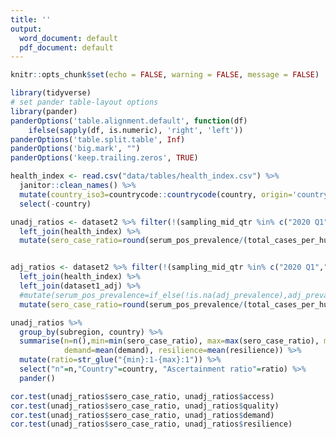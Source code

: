 ```yaml
---
title: ''
output:
  word_document: default
  pdf_document: default
---
```


```r
knitr::opts_chunk$set(echo = FALSE, warning = FALSE, message = FALSE)
```

```r
library(tidyverse)
# set pander table-layout options
library(pander)
panderOptions('table.alignment.default', function(df)
    ifelse(sapply(df, is.numeric), 'right', 'left'))
panderOptions('table.split.table', Inf)
panderOptions('big.mark', "")
panderOptions('keep.trailing.zeros', TRUE)
```

```r
health_index <- read.csv("data/tables/health_index.csv") %>%
  janitor::clean_names() %>%
  mutate(country_iso3=countrycode::countrycode(country, origin='country.name',destination='iso3c')) %>%
  select(-country)

unadj_ratios <- dataset2 %>% filter(!(sampling_mid_qtr %in% c("2020 Q1","2020 Q2","2020 Q3"))) %>%
  left_join(health_index) %>%
  mutate(sero_case_ratio=round(serum_pos_prevalence/(total_cases_per_hundred9/100), 0))


adj_ratios <- dataset2 %>% filter(!(sampling_mid_qtr %in% c("2020 Q1","2020 Q2","2020 Q3"))) %>%
  left_join(health_index) %>%
  left_join(dataset1_adj) %>%
  #mutate(serum_pos_prevalence=if_else(!is.na(adj_prevalence),adj_prevalence,serum_pos_prevalence)) %>%
  mutate(sero_case_ratio=round(serum_pos_prevalence/(total_cases_per_hundred9/100), 0))

unadj_ratios %>%
  group_by(subregion, country) %>%
  summarise(n=n(),min=min(sero_case_ratio), max=max(sero_case_ratio), median=median(sero_case_ratio),p25=quantile(sero_case_ratio, probs=0.25), p75=quantile(sero_case_ratio, probs=0.75), access=mean(access), quality=mean(quality),
            demand=mean(demand), resilience=mean(resilience)) %>%
  mutate(ratio=str_glue("{min}:1-{max}:1")) %>%
  select("n"=n,"Country"=country, "Ascertainment ratio"=ratio) %>%
  pander()

cor.test(unadj_ratios$sero_case_ratio, unadj_ratios$access)
cor.test(unadj_ratios$sero_case_ratio, unadj_ratios$quality)
cor.test(unadj_ratios$sero_case_ratio, unadj_ratios$demand)
cor.test(unadj_ratios$sero_case_ratio, unadj_ratios$resilience)
```
